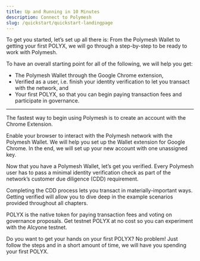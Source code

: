 ```yaml
---
title: Up and Running in 10 Minutes
description: Connect to Polymesh
slug: /quickstart/quickstart-landingpage
---
```




To get you started, let’s set up all there is: From the Polymesh Wallet to getting your first POLYX, we will go through a step-by-step to be ready to work with Polymesh.

To have an overall starting point for all of the following, we will help you get:
* The Polymesh Wallet through the Google Chrome extension,
* Verified as a user, i.e. finish your identity verification to let you transact with the network, and
* Your first POLYX, so that you can begin paying transaction fees and participate in governance.


***

<OverviewBox title="Get the Wallet" linkHref="/quickstart/quickstart-wallet" linkText="Get the Wallet" imgSrc="/tmpAssets/07_get_wallet_v2-01.svg" floating="true">

The fastest way to begin using Polymesh is to create an account with the Chrome Extension.

Enable your browser to interact with the Polymesh network with the Polymesh Wallet. We will help you set up the Wallet extension for Google Chrome. In the end, we will set up your new account with one unassigned key.
</OverviewBox>

<OverviewBox title="Get Verified" linkHref="/quickstart/quickstart-cdd" linkText="Get Verified" imgSrc="/tmpAssets/08_get_verified_v3-01.svg" floating="true">

Now that you have a Polymesh Wallet, let’s get you verified. Every Polymesh user has to pass a minimal identity verification check as part of the network’s customer due diligence (CDD) requirement.

Completing the CDD process lets you transact in materially-important ways. Getting verified will allow you to dive deep in the example scenarios provided throughout all chapters.
</OverviewBox>

<OverviewBox title="Get POLYX" linkHref="/quickstart/quickstart-polyx" linkText="Get POLYX" imgSrc="/tmpAssets/09_get_polyx_v2-01.svg" floating="true">

POLYX is the native token for paying transaction fees and voting on governance proposals. Get testnet POLYX at no cost so you can experiment with the Alcyone testnet.

Do you want to get your hands on your first POLYX? No problem! Just follow the steps and in a short amount of time, we will have you spending your first POLYX.
</OverviewBox>